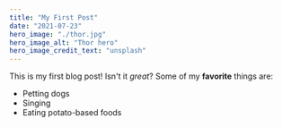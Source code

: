 ```yaml
---
title: "My First Post"
date: "2021-07-23"
hero_image: "./thor.jpg"
hero_image_alt: "Thor hero"
hero_image_credit_text: "unsplash"
---
```

This is my first blog post! Isn't it *great*?
Some of my **favorite** things are:
* Petting dogs
* Singing
* Eating potato-based foods